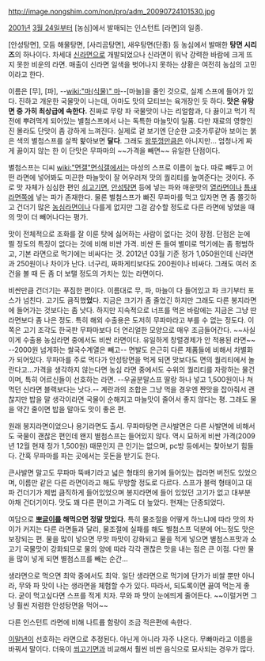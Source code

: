 http://image.nongshim.com/non/pro/adm_20090724101530.jpg

[[2001년]] [[3월 24일]]부터 [농심]에서 발매되는 인스턴트 [라면]의 일종.

[안성탕면], 모듬 해물탕면, [사리곰탕면], 새우탕면(단종) 등 농심에서 발매한 '''탕면 시리즈'''의 하나이다. 차세대 [[신라면]]으로 개발되었으나 신라면이 워낙 강력한 바람에 크게 뜨지 못한 비운의 라면. 매출이 신라면 일색을 벗어나지 못하는 상황은 여전히 농심의 고민이라고 한다.

이름은 [무], [파], --[[wiki:"마(식물)" 마]]--[마늘]을 줄인 것으로, 실제 스프에 들어가 있다. 진하고 개운한 국물맛이 나는데, 아마도 맛의 모티브는 육개장인 듯 하다. '''맛은 유탕면 중 가히 최상급에 속한다.''' 진짜로 무랑 파 국물맛이 나는 리얼함과, 다 끓이고 먹기 직전에 뿌려먹게 되어있는 별첨스프에서 나는 독특한 마늘맛이 일품. 다만 재료의 영향인진 몰라도 단맛이 좀 강하게 느껴진다. 실제로 겉 보기엔 단순한 고춧가루같아 보이는 붉은 색의 별첨스프를 살짝 핥아보면 '''달다'''. 그래도 [[왕뚜껑]]만큼은 아니지만... 엄청나게 짜게 끓이지 않는 한 이 단맛은 무파마의 ~~가격을 빼면~~ 유일한 단점이다.

별첨스프는 디씨 [[wiki:"면갤"면식갤]]에서는 마성의 스프로 이름이 높다. 따로 빼두고 어떤 라면에 넣어봐도 미끈한 마늘맛이 잘 어우러져 맛의 퀄리티를 높여준다는 것이다. 주로 맛 자체가 심심한 편인 [[쇠고기면]], [[안성탕면]] 등에 넣는 파와 매운맛의 [[열라면]]이나 [[틈새라면]]쪽에 넣는 파가 존재한다. 물론 별첨스프가 빠진 무파마를 먹고 있자면 면 좀 쫄깃하고 건더기 많은 [[농심라면]]이나 다를게 없지만 그걸 감수할 정도로 다른 라면에 넣었을 때의 맛이 더 빼어나다는 평가.

맛이 전체적으로 조화를 잘 이룬 탓에 싫어하는 사람이 없다는 것이 장점. 단점은 눈에 띌 정도의 특징이 없다는 것에 비해 비싼 가격. 비싼 돈 들여 별미로 먹기에는 좀 평범하고, 기본 라면으로 먹기에는 비싸다는 것. 2012년 03월 기준 정가 1,050원인데 신라면과 250원이나 차이가 난다. 너구리, 짜파게티보다도 200원이나 비싸다. 그래도 여러 조건을 볼 때 돈 좀 더 보탤 정도의 가치는 있는 라면이다. 

비싼만큼 건더기는 푸짐한 편이다. 이름대로 무, 파, 마늘이 다 들어있고 파 크기부터 포스가 넘친다. 고기도 큼직했'''었'''다. 지금은 크기가 좀 줄었긴 하지만 그래도 다른 봉지라면에 들어가는 것보다는 좀 낫다. 하지만 지속적으로 너프를 먹은 바람에는 지금은 그냥 딴 라면보다 좀 나은 정도. 특히 해외 수출용은 도저히 무파마라고 부를 수 없는 정도다. 이쪽은 고기 조각도 한국판 무파마보다 더 언리얼한 모양으로 매우 조금들어간다. ~~사실 이게 수출용 농심라면 중에서도 비싼 라면이다. 유일하게 창렬경제가 안 적용된 라면~~ --2000원 넘게하는 쌀국수계열은 빼고--
면발도 은근히 다른 제품들에 비해서 차별화가 되어있다. 무파마를 주로 먹다가 안성탕면을 먹게 되면 맛보다도 면의 퀄리티에서 놀란다고...가격을 생각하지 않는다면 농심 라면 중에서도 수위의 퀄리티를 자랑하는 물건이며, 특히 어르신들이 선호하는 라면. --우골분말스프 딸랑 하나 넣고 1,500원이나 쳐먹던 신라면 블랙보다는 낫다.-- 계란과의 조합은 그냥 먹을 경우엔 짠맛을 잡아줘서 괜찮지만 밥을 말 생각이라면 국물이 순해지고 마늘맛이 줄어서 좋지 않다는 평. 그래도 물을 약간 줄이면 밥을 말아도 맛이 좋은 편.

원래 봉지라면이었으나 용기라면도 출시. 무파마탕면 큰사발면은 다른 사발면에 비해서도 국물이 괜찮은 편인데 왠지 별첨스프는 들어있지 않다. 역시 묘하게 비싼 가격(2009년 12월 현재 정가 1,500원) 때문인지 큰 인기는 없으며, pc방 등에서는 찾아보기 힘들다. 간혹 무파마를 파는 곳에서는 웃돈을 받기도 한다. 

큰사발면 말고도 무파마 뚝배기라고 넓은 형태의 용기에 들어있는 컵라면 버전도 있었으며, 이름만 같은 다른 라면이라고 해도 무방할 정도로 다르다. 스프가 블럭 형태이고 대파 건더기가 제법 큼직하게 들어있었으며 봉지라면에 들어 있었던 고기가 없고 대부분 야채 건더기이다. 맛도 꽤 다른 편이고 가격도 더 높았다. 현재는 단종되었다.

여담으로 '''[[뽀글이]]를 해먹으면 정말 맛있다.''' 특히 물조절을 어떻게 하느냐에 따라 맛의 차이가 커지는 다른 라면들과 달리, 물조절에 실패를 해도 별첨스프 덕분에 어느정도 맛은 보장되는 편. 물을 많이 넣으면 무맛 파맛이 강화되고 물을 적게 넣으면 별첨스프맛과 소고기 국물맛이 강화되므로 물의 양에 따라 각각 괜찮은 맛을 내는 점은 큰 이점. 다만 물을 많이 넣게 되면 별첨스프를 빼는 순간...

생라면으로 먹으면 최악 중에서도 최악. 일단 생라면으로 먹기에 단가가 비쌀 뿐만 아니라, 무와 파 맛이 나는 생라면을 체험할 수가 있다. 따라서, 되도록이면 끓여 먹는게 좋다. 굳이 먹고싶다면 스프를 적게 치자. 무와 파 맛이 눈에띄게 줄어든다. ~~이럴거면 그냥 훨씬 저렴한 안성탕면을 먹어~~

다른 인스턴트 라면에 비해 나트륨 함량이 조금 적은편에 속한다.

[[이말년]]이 선호하는 라면으로 추정된다. 아닌게 아니라 자주 나온다. 무빠마라고 이름을 바꿔서 말이다. 더욱이 [[쇠고기면|쐬고기면]]과 비교해서 훨씬 비싼 음식으로 묘사되는 경우가 많다. 
